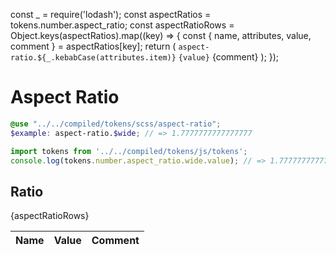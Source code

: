 const _ = require('lodash');
const aspectRatios = tokens.number.aspect_ratio;
const aspectRatioRows = Object.keys(aspectRatios).map((key) => {
  const { name, attributes, value, comment } = aspectRatios[key];
  return (
    <tr key={name}>
      <td>
        <code>aspect-ratio.${_.kebabCase(attributes.item)}</code>
      </td>
      <td>
        <code>{value}</code>
      </td>
      <td>{comment}</td>
    </tr>
  );
});

<Meta title="Design/Tokens/Aspect Ratio" />

# Aspect Ratio

```scss
@use "../../compiled/tokens/scss/aspect-ratio";
$example: aspect-ratio.$wide; // => 1.7777777777777777
```

```javascript
import tokens from '../../compiled/tokens/js/tokens';
console.log(tokens.number.aspect_ratio.wide.value); // => 1.7777777777777777
```

## Ratio

<table>
  <thead>
    <tr>
      <th style={{ width: '10%' }}>Name</th>
      <th>Value</th>
      <th>Comment</th>
    </tr>
  </thead>
  <tbody>{aspectRatioRows}</tbody>
</table>
